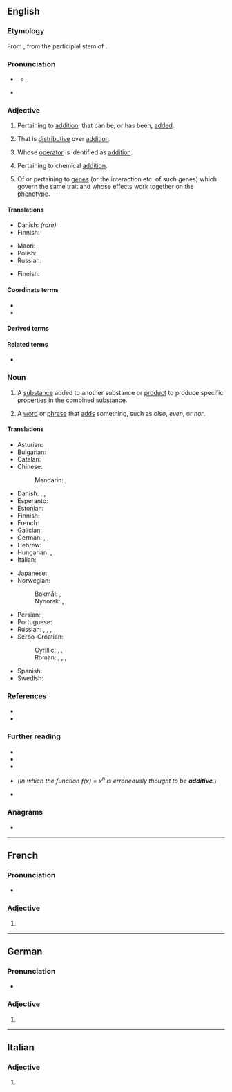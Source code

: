 {{also|Additive|additivé}}
==English==
{{wikipedia}}

===Etymology===
{{root|en|ine-pro|*deh₃-}}
From {{der|en|LL.|additivus}}, from the participial stem of {{der|en|la|addere||to add}}.

===Pronunciation===
* {{a|UK}} {{IPA|en|/ˈæ.dɪ.tɪv/}}
** {{audio|en|LL-Q1860 (eng)-Vealhurl-additive.wav|Audio (RP)}}
* {{a|US}} {{IPA|en|/ˈæ.də.tɪv/|[ˈæ.ɾə.tɪv]|[ˈæ.ɾə.ɾɪv]}}

===Adjective===
{{en-adj}}

# {{lb|en|mathematics}} Pertaining to [[addition]]; that can be, or has been, [[added]].
# {{lb|en|mathematics|of a [[function]], etc.}} That is [[distributive#English|distributive]] over [[addition]].
#: {{ux|en|Matrix multiplication is '''additive''', in that <math>M\vec v+M\vec w=M(\vec v+\vec w)</math>.}}
# {{lb|en|group theory|of a group, semigroup, etc.}} Whose [[operator]] is identified as [[addition]].
#: {{ux|en|It is natural to look at a finite cyclic group as an '''additive''' group.}}
# {{lb|en|chemistry}} Pertaining to chemical [[addition]].
# {{lb|en|genetics}} Of or pertaining to [[gene]]s (or the interaction etc. of such genes) which govern the same trait and whose effects work together on the [[phenotype]].

====Translations====
{{trans-top|math: that can be added}}
* Danish: {{t|da|additiv}} ''(rare)''
* Finnish: {{t+|fi|additiivinen}}
{{trans-mid}}
* Maori: {{t|mi|tāpiripiri }}
* Polish: {{t+|pl|addytywny}}
* Russian: {{t+|ru|аддити́вный}}
{{trans-bottom}}

{{trans-top|math: that is distriutive over addition}}
* Finnish: {{t+|fi|additiivinen}}
{{trans-mid}}
{{trans-bottom}}

====Coordinate terms====
* {{l|en|multiplicative}}
* {{l|en|subtractive}}

====Derived terms====
{{der3|en|additive color
|additive function
|additive group
|additive identity
|additive inverse
|overadditive
|underadditive
}}

====Related terms====
* {{l|en|additivity}}

===Noun===
{{en-noun}}

# A [[substance]] added to another substance or [[product]] to produce specific [[properties]] in the combined substance.
#: {{ux|en|Oil may be used as an '''additive''' in gasoline to improve the lubrication of a small engine.}}
# {{lb|en|grammar}} A [[word]] or [[phrase]] that [[add]]s something, such as ''also'', ''even'', or ''nor''.

====Translations====
{{trans-top|substance added to another substance to produce certain properties}}
* Asturian: {{t|ast|aditivu|m}}
* Bulgarian: {{t+|bg|доба́вка|f}}
* Catalan: {{t|ca|additiu|m}}
* Chinese:
*: Mandarin: {{t+|cmn|添加劑}}, {{t+|cmn|添加剂|tr=tiānjiājì}}
* Danish: {{t|da|tilsætning|c}}, {{t|da|tilsætningsstof|n}}, {{t|da|additiv|n}}
* Esperanto: {{t|eo|aldonaĵo}}
* Estonian: {{t|et|lisaaine}}
* Finnish: {{t+|fi|lisäaine}}
* French: {{t+|fr|additif|f}}
* Galician: {{t+|gl|aditivo|m}}
* German: {{t|de|Zusatzstoff|m}}, {{t+|de|Zusatz|m}}, {{t+|de|Additiv|n}}
* Hebrew: {{t+|he|תּוֹסָף|m|tr=tosaf}}
* Hungarian: {{t+|hu|adalék}}, {{t+|hu|adalékanyag}}
* Italian: {{t+|it|additivo|m}}
{{trans-mid}}
* Japanese: {{t|ja|添加剤|tr=てんかざい, tenkazai}}
* Norwegian:
*: Bokmål: {{t|nb|tilsetning|m|f}}, {{t|nb|tilsetningsstoff|n}}
*: Nynorsk: {{t|nn|tilsetning|f}}, {{t|nn|tilsetjingsstoff|n}}
* Persian: {{t|fa|ادیتیو|tr=aditiv}}, {{t+|fa|افزودنی}}
* Portuguese: {{t+|pt|aditivo|m}}
* Russian: {{t+|ru|присадка}}, {{t+|ru|доба́вка|f}}, {{t+|ru|добавле́ние|n}}, {{t+|ru|дополне́ние|n}}
* Serbo-Croatian:
*: Cyrillic: {{t|sh|дода́так|m}}, {{t|sh|при̑мјеса|f}}, {{t|sh|придодатак|m}}
*: Roman: {{t+|sh|dodátak|m}}, {{t+|sh|prȋmjesa|f}}, {{t|sh|pridodatak|m}}, {{t-check|sh|aditiv}}
* Spanish: {{t+|es|aditivo|m}}
* Swedish: {{t+|sv|tillsats|c}}
{{trans-bottom}}

===References===
* {{R:Webster 1913}}
* {{R:Century 1911}}

===Further reading===
* {{pedialite|Additive genetic effects}}
* {{pedialite|Additive polynomial}}
* {{pedialite|Additive utility}}
* {{pedialite|Freshman's dream}} (''In which the function ƒ(x) = x<sup>n</sup> is erroneously thought to be '''additive'''.'')
* {{pedialite|Weakly additive}}

===Anagrams===
* {{anagrams|en|a=addeiitv|davidite}}

----

==French==

===Pronunciation===
* {{audio|fr|LL-Q150 (fra)-DenisdeShawi-additive.wav|Audio (CAN)}}

===Adjective===
{{head|fr|adjective form}}

# {{feminine singular of|fr|additif}}

----

==German==

===Pronunciation===
* {{audio|de|De-additive.ogg|Audio}}

===Adjective===
{{head|de|adjective form}}

# {{de-adj form of|additiv}}

----

==Italian==

===Adjective===
{{head|it|adjective form}}

# {{feminine plural of|it|additivo}}